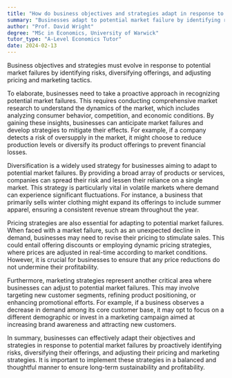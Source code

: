 ```yaml
---
title: "How do business objectives and strategies adapt in response to potential market failure?"
summary: "Businesses adapt to potential market failure by identifying risks, diversifying their offerings, and modifying pricing and marketing strategies to meet changing conditions and ensure sustainability."
author: "Prof. David Wright"
degree: "MSc in Economics, University of Warwick"
tutor_type: "A-Level Economics Tutor"
date: 2024-02-13
---
```


Business objectives and strategies must evolve in response to potential market failures by identifying risks, diversifying offerings, and adjusting pricing and marketing tactics.

To elaborate, businesses need to take a proactive approach in recognizing potential market failures. This requires conducting comprehensive market research to understand the dynamics of the market, which includes analyzing consumer behavior, competition, and economic conditions. By gaining these insights, businesses can anticipate market failures and develop strategies to mitigate their effects. For example, if a company detects a risk of oversupply in the market, it might choose to reduce production levels or diversify its product offerings to prevent financial losses.

Diversification is a widely used strategy for businesses aiming to adapt to potential market failures. By providing a broad array of products or services, companies can spread their risk and lessen their reliance on a single market. This strategy is particularly vital in volatile markets where demand can experience significant fluctuations. For instance, a business that primarily sells winter clothing might expand its offerings to include summer apparel, ensuring a consistent revenue stream throughout the year.

Pricing strategies are also essential for adapting to potential market failures. When faced with a market failure, such as an unexpected decline in demand, businesses may need to revise their pricing to stimulate sales. This could entail offering discounts or employing dynamic pricing strategies, where prices are adjusted in real-time according to market conditions. However, it is crucial for businesses to ensure that any price reductions do not undermine their profitability.

Furthermore, marketing strategies represent another critical area where businesses can adjust to potential market failures. This may involve targeting new customer segments, refining product positioning, or enhancing promotional efforts. For example, if a business observes a decrease in demand among its core customer base, it may opt to focus on a different demographic or invest in a marketing campaign aimed at increasing brand awareness and attracting new customers.

In summary, businesses can effectively adapt their objectives and strategies in response to potential market failures by proactively identifying risks, diversifying their offerings, and adjusting their pricing and marketing strategies. It is important to implement these strategies in a balanced and thoughtful manner to ensure long-term sustainability and profitability.
    